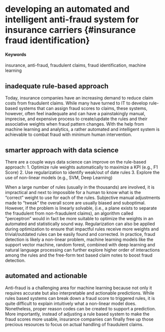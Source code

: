 # developing an automated and intelligent anti-fraud system for insurance carriers {#insurance fraud identification}

#### Keywords

insurance, anti-fraud, fraudulent claims, fraud identification, machine learning

## inadequate rule-based approach

Today, insurance companies have an increasing demand to reduce claim costs from fraudulent claims. While many have turned to IT to develop rule-based systems that can assign fraud scores to claims, these systems, however, often feel inadequate and can have a painstakingly manual, imprecise, and expensive process to create/update the rules and their associative weights when fraud pattern changes. With the help from machine learning and analytics, a rather automated and intelligent system is achievable to combat fraud with minimum human intervention. 

## smarter approach with data science

There are a couple ways data science can improve on the rule-based approach: 
1.	Optimize rule weights automatically to maximize a KPI (e.g., F1 Score)
2.	Use regularization to identify weak/out of date rules 
3.	Explore the use of non-linear models (e.g., SVM, Deep Learning)

When a large number of rules (usually in the thousands) are involved, it is impractical and next to impossible for a human to know what is the “correct” weight to use for each of the rules. Subjective manual adjustments made to “tweak” the overall score are usually biased and suboptimal. However, if the problem is linearly solvable, (i.e., a plane exists to separate the fraudulent from non-fraudulent claims), an algorithm called “perceptron” would in fact be more suitable to optimize the weights in an automated and statistically sound way. Regularization can also be applied during optimization to ensure that impactful rules receive more weights and trivial/outdated rules can be easily found and corrected. In practice, fraud detection is likely a non-linear problem, machine learning models like the support vector machine, random forest, combined with deep learning and natural language processing can further explore higher order of interactions among the rules and the free-form text based claim notes to boost fraud detection. 

## automated and actionable    

Anti-fraud is a challenging area for machine learning because not only it requires accurate but also interpretable and actionable predictions. While rules based systems can break down a fraud score to triggered rules, it is quite difficult to explain intuitively what a non-linear model does. Nonetheless, proper reason codes can be created to support a prediction. More importantly, instead of adjusting a rule based system to make the fraud scores more usable, insurance companies can finally free up those precious resources to focus on actual handling of fraudulent claims. 
